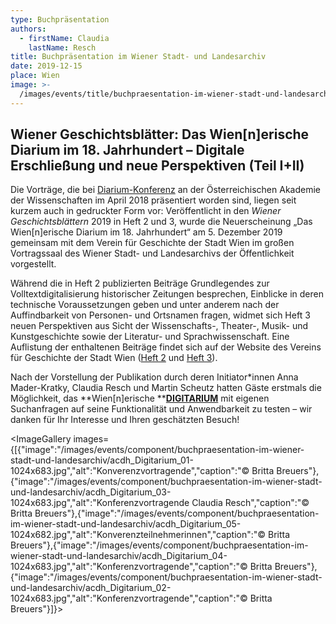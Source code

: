 ```yaml
---
type: Buchpräsentation
authors:
  - firstName: Claudia
    lastName: Resch
title: Buchpräsentation im Wiener Stadt- und Landesarchiv
date: 2019-12-15
place: Wien
image: >-
  /images/events/title/buchpraesentation-im-wiener-stadt-und-landesarchiv/image.jpg
---
```

## **Wiener Geschichtsblätter: Das Wien\[n]erische Diarium im 18. Jahrhundert – Digitale Erschließung und neue Perspektiven (Teil I+II)**

Die Vorträge, die bei [Diarium-Konferenz](vom-diarium-zum-digitarium) an der Österreichischen Akademie der Wissenschaften im April 2018 präsentiert worden sind, liegen seit kurzem auch in gedruckter Form vor: Veröffentlicht in den *Wiener Geschichtsblättern* 2019 in Heft 2 und 3, wurde die Neuerscheinung „Das Wien\[n]erische Diarium im 18. Jahrhundert“ am 5. Dezember 2019 gemeinsam mit dem Verein für Geschichte der Stadt Wien im großen Vortragssaal des Wiener Stadt- und Landesarchivs der Öffentlichkeit vorgestellt.

Während die in Heft 2 publizierten Beiträge Grundlegendes zur Volltextdigitalisierung historischer Zeitungen besprechen, Einblicke in deren technische Voraussetzungen geben und unter anderem nach der Auffindbarkeit von Personen- und Ortsnamen fragen, widmet sich Heft 3 neuen Perspektiven aus Sicht der Wissenschafts-, Theater-, Musik- und Kunstgeschichte sowie der Literatur- und Sprachwissenschaft. Eine Auflistung der enthaltenen Beiträge findet sich auf der Website des Vereins für Geschichte der Stadt Wien ([Heft 2](https://www.geschichte-wien.at/publikation/heft-2-2019/) und [Heft 3](https://www.geschichte-wien.at/publikation/3232/)).

Nach der Vorstellung der Publikation durch deren Initiator\*innen Anna Mader-Kratky, Claudia Resch und Martin Scheutz hatten Gäste erstmals die Möglichkeit, das \*\*Wien\[n]erische \*\*[**DIGITARIUM**](curved-conjunction/digitarium) mit eigenen Suchanfragen auf seine Funktionalität und Anwendbarkeit zu testen – wir danken für Ihr Interesse und Ihren geschätzten Besuch!

<ImageGallery images={[{"image":"/images/events/component/buchpraesentation-im-wiener-stadt-und-landesarchiv/acdh_Digitarium_01-1024x683.jpg","alt":"Konverenzvortragende","caption":"© Britta Breuers"},{"image":"/images/events/component/buchpraesentation-im-wiener-stadt-und-landesarchiv/acdh_Digitarium_03-1024x683.jpg","alt":"Konferenzvortragende Claudia Resch","caption":"© Britta Breuers"},{"image":"/images/events/component/buchpraesentation-im-wiener-stadt-und-landesarchiv/acdh_Digitarium_05-1024x682.jpg","alt":"Konverenzteilnehmerinnen","caption":"© Britta Breuers"},{"image":"/images/events/component/buchpraesentation-im-wiener-stadt-und-landesarchiv/acdh_Digitarium_04-1024x683.jpg","alt":"Konferenzvortragende","caption":"© Britta Breuers"},{"image":"/images/events/component/buchpraesentation-im-wiener-stadt-und-landesarchiv/acdh_Digitarium_02-1024x683.jpg","alt":"Konferenzvortragende","caption":"© Britta Breuers"}]}>

</ImageGallery>
